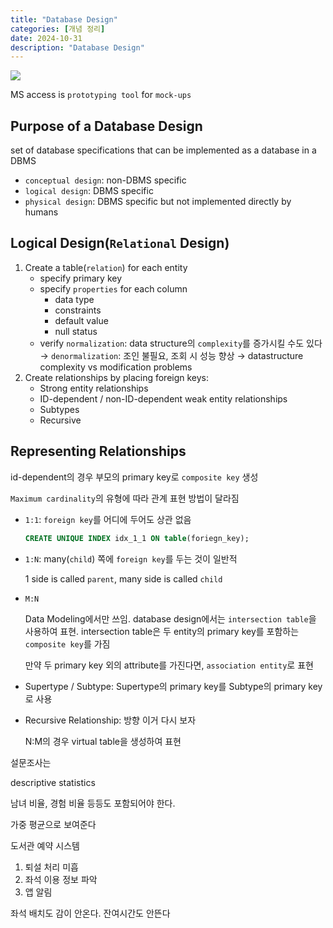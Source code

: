 ```yaml
---
title: "Database Design"
categories: [개념 정리]
date: 2024-10-31
description: "Database Design"
---
```


![](/img/db-thumb.jpg){.post-thumbnail}

MS access is `prototyping tool` for `mock-ups`

## Purpose of a Database Design

set of database specifications that can be implemented as a database in a DBMS

- `conceptual design`: non-DBMS specific
- `logical design`: DBMS specific
- `physical design`: DBMS specific but not implemented directly by humans

## Logical Design(`Relational` Design)

1. Create a table(`relation`) for each entity
   - specify primary key
   - specify `properties` for each column
      - data type
      - constraints
      - default value
      - null status
   - verify `normalization`: data structure의 `complexity`를 증가시킬 수도 있다
      → `denormalization`: 조인 불필요, 조회 시 성능 향상
      → datastructure complexity vs modification problems

2. Create relationships by placing foreign keys:
   - Strong entity relationships
   - ID-dependent / non-ID-dependent weak entity relationships
   - Subtypes
   - Recursive

## Representing Relationships

id-dependent의 경우 부모의 primary key로 `composite key` 생성

`Maximum cardinality`의 유형에 따라 관계 표현 방법이 달라짐

- `1:1`: `foreign key`를 어디에 두어도 상관 없음
   
   ```sql
   CREATE UNIQUE INDEX idx_1_1 ON table(foriegn_key);
   ```

- `1:N`: many(`child`) 쪽에 `foreign key`를 두는 것이 일반적
   
   1 side is called `parent`, many side is called `child`
- `M:N`
   
   Data Modeling에서만 쓰임. database design에서는 `intersection table`을 사용하여 표현.
   intersection table은 두 entity의 primary key를 포함하는 `composite key`를 가짐
   
   만약 두 primary key 외의 attribute를 가진다면, `association entity`로 표현
- Supertype / Subtype: Supertype의 primary key를 Subtype의 primary key로 사용
- Recursive Relationship: 방향 이거 다시 보자
   
   N:M의 경우 virtual table을 생성하여 표현


설문조사는

descriptive statistics

남녀 비율, 경험 비율 등등도 포함되어야 한다.

가중 평균으로 보여준다


도서관 예약 시스템

1. 퇴설 처리 미흡
2. 좌석 이용 정보 파악
3. 앱 알림

좌석 배치도 감이 안온다. 잔여시간도 안뜬다

